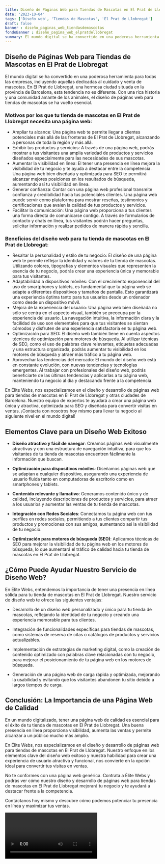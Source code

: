 ```yaml
---
title: Diseño de Páginas Web para Tiendas de Mascotas en El Prat de Llobregat
date: '2023-10-04'
tags: ['Diseño web', 'Tiendas de Mascotas', 'El Prat de Llobregat']
draft: false
banner : diseño_paginas_web_tiendasdemascotas
fondoBanner : diseño_pagina_web_elpratdellobregat
summary: El mundo digital se ha convertido en una poderosa herramienta para todas las empresas, incluyendo aquellas dedicadas al cuidado y venta de mascotas. En El Prat de Llobregat, una hermosa ciudad situada en la provincia de Barcelona, esta tendencia no es diferente. Con una rica historia y una comunidad amante de los animales, el diseño de páginas web para tiendas de mascotas se ha vuelto esencial. 
---
```


## Diseño de Páginas Web para Tiendas de Mascotas en El Prat de Llobregat

El mundo digital se ha convertido en una poderosa herramienta para todas las empresas, incluyendo aquellas dedicadas al cuidado y venta de mascotas. En El Prat de Llobregat, una hermosa ciudad situada en la provincia de Barcelona, esta tendencia no es diferente. Con una rica historia y una comunidad amante de los animales, el diseño de páginas web para tiendas de mascotas se ha vuelto esencial. 

### Motivos por los que tu tienda de mascotas en El Prat de Llobregat necesita una página web:

- Ampliar tu alcance: Una página web te permite llegar a clientes potenciales más allá de las fronteras de El Prat de Llobregat, alcanzando a personas de toda la región y más allá.
- Exhibir tus productos y servicios: A través de una página web, podrás mostrar a tus visitantes una amplia variedad de productos y servicios diseñados especialmente para las necesidades de sus mascotas.
- Aumentar la visibilidad en línea: El tener una presencia en línea mejora la visibilidad de tu negocio y te ayuda a destacar entre la competencia. Una página web bien diseñada y optimizada para SEO te permitirá alcanzar mejores posiciones en los resultados de búsqueda, aumentando así tu visibilidad en línea.
- Generar confianza: Contar con una página web profesional transmite confianza y credibilidad hacia tus potenciales clientes. Una página web puede servir como plataforma para mostrar reseñas, testimonios y certificaciones que avalen la calidad de tus productos y servicios.
- Facilitar la comunicación: Una página web proporciona a tus clientes una forma directa de comunicarse contigo. A través de formularios de contacto y chats en línea, tus visitantes podrán hacer preguntas, solicitar información y realizar pedidos de manera rápida y sencilla.

### Beneficios del diseño web para tu tienda de mascotas en El Prat de Llobregat:

- Resaltar la personalidad y estilo de tu negocio: El diseño de una página web te permite reflejar la identidad y valores de tu tienda de mascotas. Utilizando colores, tipografías y elementos visuales que representen la esencia de tu negocio, podrás crear una experiencia única y memorable para tus visitantes.
- Adaptabilidad a dispositivos móviles: Con el crecimiento exponencial del uso de smartphones y tablets, es fundamental que tu página web se adapte a diferentes dispositivos y tamaños de pantalla. Esto garantizará una experiencia óptima tanto para tus usuarios desde un ordenador como desde un dispositivo móvil.
- Mejora de la experiencia del usuario: Una página web bien diseñada no sólo se centra en el aspecto visual, también se preocupa por la experiencia del usuario. La navegación intuitiva, la información clara y la facilidad de uso son elementales para que tus visitantes se sientan cómodos y disfruten de una experiencia satisfactoria en tu página web.
- Optimización para SEO: El diseño web también tiene en cuenta aspectos técnicos de optimización para motores de búsqueda. Al utilizar técnicas de SEO, como el uso de palabras clave relevantes, etiquetas adecuadas y una estructura organizada, podrás aumentar tu visibilidad en los motores de búsqueda y atraer más tráfico a tu página web.
- Aprovechar las tendencias del mercado: El mundo del diseño web está en constante evolución, con nuevas tendencias y tecnologías emergentes. Al trabajar con profesionales del diseño web, podrás beneficiarte de las últimas tendencias y aplicarlas a tu página web, manteniendo tu negocio al día y destacando frente a la competencia.

En Élite Webs, nos especializamos en el diseño y desarrollo de páginas web para tiendas de mascotas en El Prat de Llobregat y otras ciudades de Barcelona. Nuestro equipo de expertos te ayudará a crear una página web única y atractiva, optimizada para SEO y diseñada para convertir visitas en ventas. ¡Contacta con nosotros hoy mismo para llevar tu negocio al siguiente nivel en el mundo digital!

<GifSeo />

<Cta />

## Elementos Clave para un Diseño Web Exitoso

- **Diseño atractivo y fácil de navegar**: Creamos páginas web visualmente atractivas y con una estructura de navegación intuitiva, para que los visitantes de tu tienda de mascotas encuentren fácilmente la información que buscan.

- **Optimización para dispositivos móviles**: Diseñamos páginas web que se adaptan a cualquier dispositivo, asegurando una experiencia de usuario fluida tanto en computadoras de escritorio como en smartphones y tablets.

- **Contenido relevante y llamativo**: Generamos contenido único y de calidad, incluyendo descripciones de productos y servicios, para atraer a los usuarios y aumentar las ventas de tu tienda de mascotas.

- **Integración con Redes Sociales**: Conectamos tu página web con tus perfiles en redes sociales, permitiendo a tus clientes compartir tus productos y promociones con sus amigos, aumentando así la visibilidad de tu negocio.

- **Optimización para motores de búsqueda (SEO)**: Aplicamos técnicas de SEO para mejorar la visibilidad de tu página web en los motores de búsqueda, lo que aumentará el tráfico de calidad hacia tu tienda de mascotas en El Prat de Llobregat.

## ¿Cómo Puede Ayudar Nuestro Servicio de Diseño Web?

En Élite Webs, entendemos la importancia de tener una presencia en línea sólida para tu tienda de mascotas en El Prat de Llobregat. Nuestro servicio de diseño web te ofrece las siguientes ventajas:

- Desarrollo de un diseño web personalizado y único para tu tienda de mascotas, reflejando la identidad de tu negocio y creando una experiencia memorable para tus clientes.

- Integración de funcionalidades específicas para tiendas de mascotas, como sistemas de reserva de citas o catálogos de productos y servicios actualizables.

- Implementación de estrategias de marketing digital, como la creación de contenido optimizado con palabras clave relacionadas con tu negocio, para mejorar el posicionamiento de tu página web en los motores de búsqueda.

- Generación de una página web de carga rápida y optimizada, mejorando la usabilidad y evitando que los visitantes abandonen tu sitio debido a largos tiempos de carga.

## Conclusión: La Importancia de una Página Web de Calidad

En un mundo digitalizado, tener una página web de calidad es esencial para el éxito de tu tienda de mascotas en El Prat de Llobregat. Una buena presencia en línea proporciona visibilidad, aumenta las ventas y permite alcanzar a un público mucho más amplio.

En Élite Webs, nos especializamos en el diseño y desarrollo de páginas web para tiendas de mascotas en El Prat de Llobregat. Nuestro enfoque en los elementos clave del diseño web exitoso y nuestra habilidad para crear una experiencia de usuario atractiva y funcional, nos convierte en la opción ideal para convertir tus visitas en ventas.

No te conformes con una página web genérica. Contrata a Élite Webs y podrás ver cómo nuestro diseño y desarrollo de páginas web para tiendas de mascotas en El Prat de Llobregat mejorará tu negocio y te ayudará a destacar frente a la competencia.

Contáctanos hoy mismo y descubre cómo podemos potenciar tu presencia en línea y maximizar tus ventas.

<Video />

<CtaBot job='Tiendas de Mascotas' city='El Prat de Llobregat'/>

<Gmaps query='El Prat de Llobregat+españa+maps' />